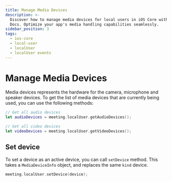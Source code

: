 ```yaml
---
title: Manage Media Devices
description: >-
  Discover how to manage media devices for local users in iOS Core with Ospi
  Docs. Optimize your app's media handling capabilities seamlessly.
sidebar_position: 3
tags:
  - ios-core
  - local-user
  - localUser
  - localUser events
---
```


# Manage Media Devices

Media devices represents the hardware for the camera, microphone and speaker
devices. To get the list of media devices that are currently being used, you can
use the following methods:

```swift
// Get all audio devices
let audioDevices = meeting.localUser.getAudioDevices();

// Get all video devices
let videoDevices = meeting.localUser.getVideoDevices();
```

## Set device

To set a device as an active device, you can call `setDevice` method. This takes
a `MediaDeviceInfo` object, and replaces the same `kind` device.

```swift
meeting.localUser.setDevice(device);
```

<head>
  <title>iOS Core Manage Media Devices</title>
  <meta
    name="description"
    content="Discover how to manage media devices for local users in iOS Core with Ospi Docs. Optimize your app's media handling capabilities seamlessly."
  />
</head>
